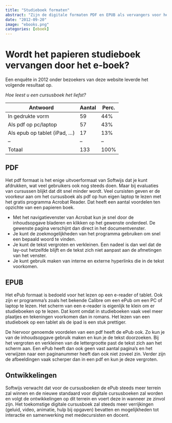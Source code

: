 ```yaml
---
title: "Studieboek formaten"
abstract: "Zijn de digitale formaten PDF en EPUB als vervangers voor het papieren boek."
date: "2012-09-20"
image: "ebooks.png"
categories: [eboek]
---
```


# Wordt het papieren studieboek vervangen door het e-boek?

Een enquête in 2012 onder bezoekers van deze website leverde het volgende resultaat op.

*Hoe leest u een cursusboek het liefst?*

| **Antwoord**                   | **Aantal** | **Perc.** |
|--------------------------------|------------|-----------|
| In gedrukte vorm               | 59         | 44%       |
| Als pdf op pc/laptop           | 57         | 43%       |
| Als epub op tablet (iPad, ...) | 17         | 13%       |
| --                             | --         | --        |
| Totaal                         | 133        | 100%      |

## PDF

Het pdf formaat is het enige uitvoerformaat van Softwijs dat je kunt afdrukken, wat veel gebruikers ook nog steeds doen. Maar bij evaluaties van cursussen blijkt dat dit snel minder wordt. Veel cursisten geven er de voorkeur aan om het cursusboek als pdf op hun eigen laptop te lezen met het gratis programma Acrobat Reader. Dat heeft een aantal voordelen ten opzichte van een papieren boek.

-   Met het navigatievenster van Acrobat kun je snel door de inhoudsopgave bladeren en klikken op het gewenste onderdeel. De gewenste pagina verschijnt dan direct in het documentvenster.
-   Je kunt de zoekmogelijkheden van het programma gebruiken om snel een bepaald woord te vinden.
-   Je kunt de tekst vergroten en verkleinen. Een nadeel is dan wel dat de lay-out hetzelfde blijft en de tekst zich niet aanpast aan de afmetingen van het venster.
-   Je kunt gebruik maken van interne en externe hyperlinks die in de tekst voorkomen.

## EPUB

Het ePub formaat is bedoeld voor het lezen op een e-reader of tablet. Ook zijn er programma's zoals het bekende Calibre om een ePub om een PC of laptop te lezen. Het scherm van een e-reader is eigenlijk te klein om er studieboeken op te lezen. Dat komt omdat in studieboeken vaak veel meer plaatjes en tekeningen voorkomen dan in romans. Het lezen van een studieboek op een tablet als de ipad is een stuk prettiger.

De hiervoor genoemde voordelen van een pdf heeft de ePub ook. Zo kun je van de inhoudsopgave gebruik maken en kun je de tekst doorzoeken. Bij het vergroten en verkleinen van de lettergrootte past de tekst zich aan het scherm aan. Een ePub heeft dan ook geen vast aantal pagina's en het verwijzen naar een paginanummer heeft dan ook niet zoveel zin. Verder zijn de afbeeldingen vaak scherper dan in een pdf en kun je deze vergroten.

## Ontwikkelingen

Softwijs verwacht dat voor de cursusboeken de ePub steeds meer terrein zal winnen en de nieuwe standaard voor digitale cursusboeken zal worden en volgt de ontwikkelingen op dit terrein en voert deze in wanneer ze zinvol zijn. Het toekomstige digitale cursusboek zal steeds meer verrijkingen (geluid, video, animatie, hulp bij opgaven) bevatten en mogelijkheden tot interactie en samenwerking met medecursisten en docent.
